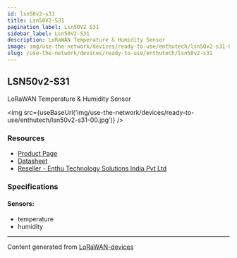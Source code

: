 ```yaml
---
id: lsn50v2-s31
title: Lsn50V2-S31
pagination_label: Lsn50V2 S31
sidebar_label: Lsn50V2-S31
description: LoRaWAN Temperature & Humidity Sensor
image: img/use-the-network/devices/ready-to-use/enthutech/lsn50v2-s31-00.jpg
slug: /use-the-network/devices/ready-to-use/enthutech/lsn50v2-s31
---
```



## LSN50v2-S31

LoRaWAN Temperature & Humidity Sensor

<img src={useBaseUrl('img/use-the-network/devices/ready-to-use/enthutech/lsn50v2-s31-00.jpg')} />

### Resources

- [Product Page](http://www.dragino.com/products/lora-lorawan-end-node/item/169-lsn50v2-s31.html)
- [Datasheet](http://www.dragino.com/downloads/index.php?dir=LoRa_End_Node/LSN50v2-S31/)
- [Reseller - Enthu Technology Solutions India Pvt Ltd](https://www.enthutech.in/zh_HK/shop/category/lora-devices-2)

### Specifications

#### Sensors:

- temperature
- humidity

---

Content generated from [LoRaWAN-devices](https://github.com/TheThingsNetwork/lorawan-devices)
